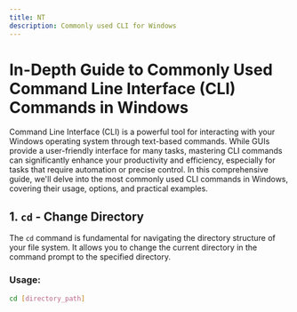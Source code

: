 ```yaml
---
title: NT
description: Commonly used CLI for Windows
---
```


# In-Depth Guide to Commonly Used Command Line Interface (CLI) Commands in Windows

Command Line Interface (CLI) is a powerful tool for interacting with your Windows operating system through text-based commands. While GUIs provide a user-friendly interface for many tasks, mastering CLI commands can significantly enhance your productivity and efficiency, especially for tasks that require automation or precise control. In this comprehensive guide, we'll delve into the most commonly used CLI commands in Windows, covering their usage, options, and practical examples.

## 1. `cd` - Change Directory

The `cd` command is fundamental for navigating the directory structure of your file system. It allows you to change the current directory in the command prompt to the specified directory.

### Usage:

```bash
cd [directory_path]
```